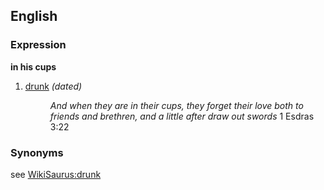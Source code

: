 ==English==

===Expression===
'''in his cups'''
#  [[drunk]] ''(dated)''
#:''And when they are in their cups, they forget their love both to friends and brethren, and a little after draw out swords'' 1 Esdras 3:22

===Synonyms===
see [[WikiSaurus:drunk]]